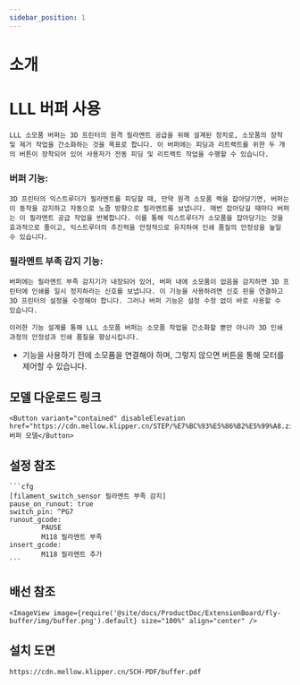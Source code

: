```yaml
---
sidebar_position: 1
---
```





# 소개

# LLL 버퍼 사용

 	LLL 소모품 버퍼는 3D 프린터의 원격 필라멘트 공급을 위해 설계된 장치로, 소모품의 장착 및 제거 작업을 간소화하는 것을 목표로 합니다. 이 버퍼에는 피딩과 리트랙트를 위한 두 개의 버튼이 장착되어 있어 사용자가 전동 피딩 및 리트랙트 작업을 수행할 수 있습니다.

### 버퍼 기능:

 	3D 프린터의 익스트루더가 필라멘트를 피딩할 때, 만약 원격 소모품 랙을 잡아당기면, 버퍼는 이 동작을 감지하고 자동으로 노즐 방향으로 필라멘트를 보냅니다. 매번 잡아당길 때마다 버퍼는 이 필라멘트 공급 작업을 반복합니다. 이를 통해 익스트루더가 소모품을 잡아당기는 것을 효과적으로 줄이고, 익스트루더의 추진력을 안정적으로 유지하여 인쇄 품질의 안정성을 높일 수 있습니다.

### 필라멘트 부족 감지 기능:

 	버퍼에는 필라멘트 부족 감지기가 내장되어 있어, 버퍼 내에 소모품이 없음을 감지하면 3D 프린터에 인쇄를 일시 정지하라는 신호를 보냅니다. 이 기능을 사용하려면 신호 핀을 연결하고 3D 프린터의 설정을 수정해야 합니다. 그러나 버퍼 기능은 설정 수정 없이 바로 사용할 수 있습니다.

 	이러한 기능 설계를 통해 LLL 소모품 버퍼는 소모품 작업을 간소화할 뿐만 아니라 3D 인쇄 과정의 안정성과 인쇄 품질을 향상시킵니다.

* 기능을 사용하기 전에 소모품을 연결해야 하며, 그렇지 않으면 버튼을 통해 모터를 제어할 수 있습니다.

## 모델 다운로드 링크

    <Button variant="contained" disableElevation href="https://cdn.mellow.klipper.cn/STEP/%E7%BC%93%E5%86%B2%E5%99%A8.zip">버퍼 모델</Button>


## 설정 참조

    ```cfg
    [filament_switch_sensor 필라멘트 부족 감지]
    pause_on_runout: true
    switch_pin: ^PG7
    runout_gcode:
            PAUSE
            M118 필라멘트 부족
    insert_gcode:
            M118 필라멘트 추가
    ```

## 배선 참조

    <ImageView image={require('@site/docs/ProductDoc/ExtensionBoard/fly-buffer/img/buffer.png').default} size="100%" align="center" />


## 설치 도면

```bash
https://cdn.mellow.klipper.cn/SCH-PDF/buffer.pdf
```
